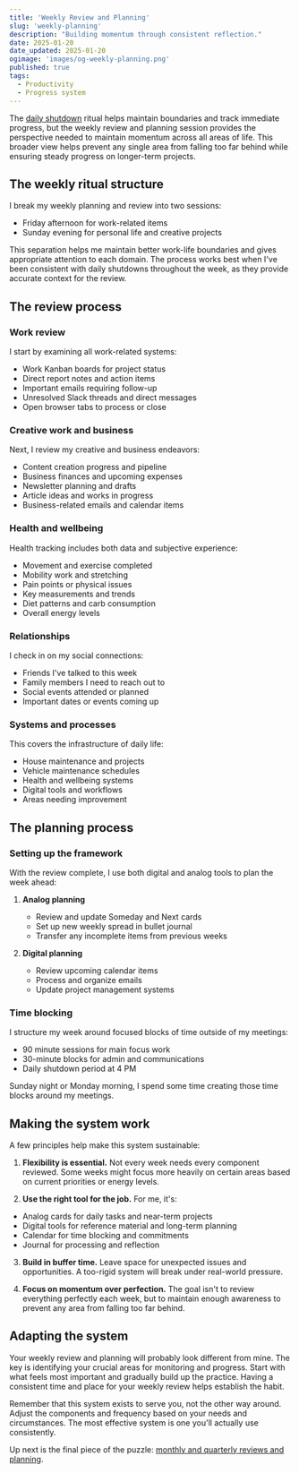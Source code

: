 ```yaml
---
title: 'Weekly Review and Planning'
slug: 'weekly-planning'
description: "Building momentum through consistent reflection."
date: 2025-01-20
date_updated: 2025-01-20
ogimage: 'images/og-weekly-planning.png'
published: true
tags:
  - Productivity
  - Progress system
---
```

The [daily shutdown](/daily-shutdown) ritual helps maintain boundaries and track immediate progress, but the weekly review and planning session provides the perspective needed to maintain momentum across all areas of life. This broader view helps prevent any single area from falling too far behind while ensuring steady progress on longer-term projects.

## The weekly ritual structure

I break my weekly planning and review into two sessions:
- Friday afternoon for work-related items
- Sunday evening for personal life and creative projects

This separation helps me maintain better work-life boundaries and gives appropriate attention to each domain. The process works best when I've been consistent with daily shutdowns throughout the week, as they provide accurate context for the review.

## The review process

### Work review
I start by examining all work-related systems:
- Work Kanban boards for project status
- Direct report notes and action items
- Important emails requiring follow-up
- Unresolved Slack threads and direct messages
- Open browser tabs to process or close

### Creative work and business
Next, I review my creative and business endeavors:
- Content creation progress and pipeline
- Business finances and upcoming expenses
- Newsletter planning and drafts
- Article ideas and works in progress
- Business-related emails and calendar items

### Health and wellbeing
Health tracking includes both data and subjective experience:
- Movement and exercise completed
- Mobility work and stretching
- Pain points or physical issues
- Key measurements and trends
- Diet patterns and carb consumption
- Overall energy levels

### Relationships
I check in on my social connections:
- Friends I've talked to this week
- Family members I need to reach out to
- Social events attended or planned
- Important dates or events coming up

### Systems and processes
This covers the infrastructure of daily life:
- House maintenance and projects
- Vehicle maintenance schedules
- Health and wellbeing systems
- Digital tools and workflows
- Areas needing improvement

## The planning process

### Setting up the framework

With the review complete, I use both digital and analog tools to plan the week ahead:

1. **Analog planning**
   - Review and update Someday and Next cards
   - Set up new weekly spread in bullet journal
   - Transfer any incomplete items from previous weeks

2. **Digital planning**
   - Review upcoming calendar items
   - Process and organize emails
   - Update project management systems

### Time blocking

I structure my week around focused blocks of time outside of my meetings:
- 90 minute sessions for main focus work
- 30-minute blocks for admin and communications
- Daily shutdown period at 4 PM

Sunday night or Monday morning, I spend some time creating those time blocks around my meetings.

## Making the system work

A few principles help make this system sustainable:

1. **Flexibility is essential.**
Not every week needs every component reviewed. Some weeks might focus more heavily on certain areas based on current priorities or energy levels.

2. **Use the right tool for the job.** For me, it's:
- Analog cards for daily tasks and near-term projects
- Digital tools for reference material and long-term planning
- Calendar for time blocking and commitments
- Journal for processing and reflection

3. **Build in buffer time.** Leave space for unexpected issues and opportunities. A too-rigid system will break under real-world pressure.

4. **Focus on momentum over perfection.** The goal isn't to review everything perfectly each week, but to maintain enough awareness to prevent any area from falling too far behind.

## Adapting the system

Your weekly review and planning will probably look different from mine. The key is identifying your crucial areas for monitoring and progress. Start with what feels most important and gradually build up the practice. Having a consistent time and place for your weekly review helps establish the habit.

Remember that this system exists to serve you, not the other way around. Adjust the components and frequency based on your needs and circumstances. The most effective system is one you'll actually use consistently.

Up next is the final piece of the puzzle: [monthly and quarterly reviews and planning](/monthly-quarterly-review).